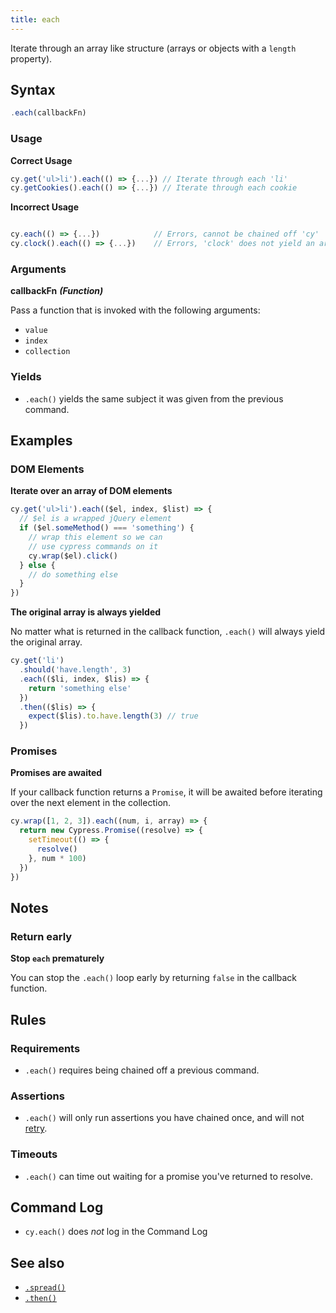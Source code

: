 ```yaml
---
title: each
---
```


Iterate through an array like structure (arrays or objects with a `length`
property).

## Syntax

```javascript
.each(callbackFn)
```

### Usage

**<Icon name="check-circle" color="green"></Icon> Correct Usage**

```javascript
cy.get('ul>li').each(() => {...}) // Iterate through each 'li'
cy.getCookies().each(() => {...}) // Iterate through each cookie
```

**<Icon name="exclamation-triangle" color="red"></Icon> Incorrect Usage**

```javascript

cy.each(() => {...})            // Errors, cannot be chained off 'cy'
cy.clock().each(() => {...})    // Errors, 'clock' does not yield an array
```

### Arguments

**<Icon name="angle-right"></Icon> callbackFn** **_(Function)_**

Pass a function that is invoked with the following arguments:

- `value`
- `index`
- `collection`

### Yields [<Icon name="question-circle"/>](/guides/core-concepts/introduction-to-cypress#Subject-Management)

- `.each()` yields the same subject it was given from the previous
command.

## Examples

### DOM Elements

**Iterate over an array of DOM elements**

```javascript
cy.get('ul>li').each(($el, index, $list) => {
  // $el is a wrapped jQuery element
  if ($el.someMethod() === 'something') {
    // wrap this element so we can
    // use cypress commands on it
    cy.wrap($el).click()
  } else {
    // do something else
  }
})
```

**The original array is always yielded**

No matter what is returned in the callback function, `.each()` will always yield
the original array.

```javascript
cy.get('li')
  .should('have.length', 3)
  .each(($li, index, $lis) => {
    return 'something else'
  })
  .then(($lis) => {
    expect($lis).to.have.length(3) // true
  })
```

### Promises

**Promises are awaited**

If your callback function returns a `Promise`, it will be awaited before
iterating over the next element in the collection.

```javascript
cy.wrap([1, 2, 3]).each((num, i, array) => {
  return new Cypress.Promise((resolve) => {
    setTimeout(() => {
      resolve()
    }, num * 100)
  })
})
```

## Notes

### Return early

**Stop `each` prematurely**

You can stop the `.each()` loop early by returning `false` in the callback
function.

## Rules

### Requirements [<Icon name="question-circle"/>](/guides/core-concepts/introduction-to-cypress#Chains-of-Commands)

- `.each()` requires being chained off a previous command.

### Assertions [<Icon name="question-circle"/>](/guides/core-concepts/introduction-to-cypress#Assertions)

- `.each()` will only run assertions you have chained once, and will not
[retry](/guides/core-concepts/retry-ability).

### Timeouts [<Icon name="question-circle"/>](/guides/core-concepts/introduction-to-cypress#Timeouts)

- `.each()` can time out waiting for a promise you've returned to
resolve.

## Command Log

- `cy.each()` does _not_ log in the Command Log

## See also

- [`.spread()`](/api/commands/spread)
- [`.then()`](/api/commands/then)
